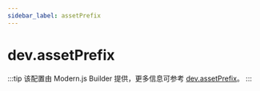 ```yaml
---
sidebar_label: assetPrefix
---
```


# dev.assetPrefix

:::tip
该配置由 Modern.js Builder 提供，更多信息可参考 [dev.assetPrefix](https://modernjs.dev/builder/api/config-dev.html#devassetprefix)。
:::


<Main />
